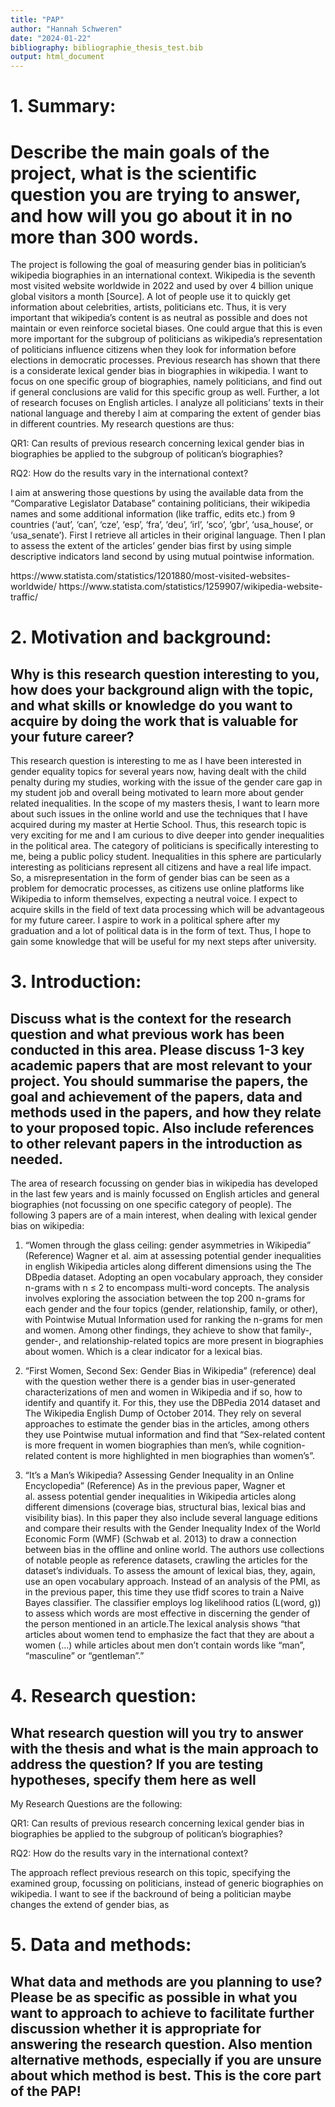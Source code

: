```yaml
---
title: "PAP"
author: "Hannah Schweren"
date: "2024-01-22"
bibliography: bibliographie_thesis_test.bib
output: html_document
---
```



# 1. Summary: 
# Describe the main goals of the project, what is the scientific question you are trying to answer, and how will you go about it in no more than 300 words.

The project is following the goal of measuring gender bias in politician's wikipedia biographies in an international context. Wikipedia is  the seventh most visited website worldwide in 2022 and used by over 4 billion unique global visitors a month [Source]. A lot of people use it to quickly get information about celebrities, artists, politicians etc. Thus, it is very important that wikipedia's content is as neutral as possible and does not maintain or even reinforce societal biases. One could argue that this is even more important for the subgroup of politicians as wikipedia's representation of politicians influence citizens when they look for information before elections in democratic processes. Previous research has shown that there is a considerate lexical gender bias in biographies in wikipedia. I want to focus on one specific group of biographies, namely politicians, and find out if general conclusions are valid for this specific group as well. Further, a lot of research focuses on English articles. I analyze all politicians’ texts in their national language and thereby I aim at comparing the extent of gender bias in different countries. My research questions are thus:

QR1: Can results of previous research concerning lexical gender bias in biographies be applied to the subgroup of politican's biographies?

RQ2: How do the results vary in the international context?

I aim at answering those questions by using the available data from the “Comparative Legislator Database” containing politicians, their wikipedia names and some additional information (like traffic, edits etc.) from 9 countries (‘aut’, ‘can’, ‘cze’, ‘esp’, ‘fra’, ‘deu’, ‘irl’, ‘sco’, ‘gbr’, ‘usa_house’, or ‘usa_senate’). First I retrieve all articles in their original language. Then I plan to assess the extent of the articles’ gender bias first by using simple descriptive indicators land second by using mutual pointwise information.

https://www.statista.com/statistics/1201880/most-visited-websites-worldwide/
https://www.statista.com/statistics/1259907/wikipedia-website-traffic/


# 2. Motivation and background: 
## Why is this research question interesting to you, how does your background align with the topic, and what skills or knowledge do you want to acquire by doing the work that is valuable for your future career?

This research question is interesting to me as I have been interested in gender equality topics for several years now, having dealt with the child penalty during my studies, working with the issue of the gender care gap in my student job and overall being motivated to learn more about gender related inequalities. In the scope of my masters thesis, I want to learn more about such issues in the online world and use the techniques that I have acquired during my master at Hertie School. Thus, this research topic  is very exciting for me and I am curious to dive deeper into gender inequalities in the political area. 
The category of politicians is specifically interesting to me, being a public policy student. Inequalities in this sphere are particularly interesting as politicians represent all citizens and have a real life impact. So, a misrepresentation in the form of gender bias can be seen as a problem for democratic processes, as citizens use online platforms like Wikipedia to inform themselves, expecting a neutral voice. 
I expect to acquire skills in the field of text data processing which will be advantageous for my future career. I aspire to work in a political sphere after my graduation and a lot of political data is in the form of text. Thus, I hope to gain some knowledge that will be useful for my next steps after university.



# 3. Introduction: 
## Discuss what is the context for the research question and what previous work has been conducted in this area. Please discuss 1-3 key academic papers that are most relevant to your project. You should summarise the papers, the goal and achievement of the papers, data and methods used in the papers, and how they relate to your proposed topic. Also include references to other relevant papers in the introduction as needed.

The area of research focussing on gender bias in wikipedia has developed in the last few years and is mainly focussed on English articles and general biographies (not focussing on one specific category of people). The following 3 papers are of a main interest, when dealing with lexical gender bias on wikipedia:

1. "Women through the glass ceiling: gender asymmetries in Wikipedia"
(Reference) Wagner et al. aim at assessing potential gender inequalities in english Wikipedia articles along different dimensions using the The DBpedia dataset. Adopting an open vocabulary approach, they consider n-grams with n ≤ 2 to encompass multi-word concepts. The analysis involves exploring the association between the top 200 n-grams for each gender and the four topics (gender, relationship, family, or other), with Pointwise Mutual Information used for ranking the n-grams for men and women. Among other findings, they achieve to show that family-, gender-, and relationship-related topics are more present in biographies about women. Which is a clear indicator for a lexical bias.

2. “First Women, Second Sex: Gender Bias in Wikipedia”
(reference) deal with the question wether there is a gender bias in user-generated characterizations of men and women in Wikipedia and if so, how to identify and quantify it. For this, they use the DBPedia 2014 dataset and The Wikipedia English Dump of October 2014. They rely on several approaches to estimate the gender bias in the articles, among others they use Pointwise mutual information and find that “Sex-related content is more frequent in women biographies than men’s, while cognition-related content is more highlighted in men biographies than women’s”.

3. “It's a Man's Wikipedia? Assessing Gender Inequality in an Online Encyclopedia” 
(Reference) As in the previous paper, Wagner et al. assess potential gender inequalities in Wikipedia articles along different dimensions (coverage bias, structural bias, lexical bias and visibility bias). In this paper they also include several language editions and compare their results with the Gender Inequality Index of the World Economic Form (WMF) (Schwab et al. 2013) to  draw a connection between bias in the offline and online world. The authors use collections of notable people as reference datasets, crawling the articles for the dataset’s individuals. To assess the amount of lexical bias, they, again, use an open vocabulary approach. Instead of an analysis of the PMI, as in the previous paper, this time  they use tfidf scores to train a Naive Bayes classifier. The classifier employs log likelihood ratios (L(word, g)) to assess which words are most effective in discerning the gender of the person mentioned in an article.The lexical analysis shows “that articles about women tend to emphasize the fact that they are about a women (...) while articles about men don’t contain words like “man”, “masculine” or “gentleman”.”



# 4. Research question: 
## What research question will you try to answer with the thesis and what is the main approach to address the question? If you are testing hypotheses, specify them here as well

My Research Questions are the following: 

QR1: Can results of previous research concerning lexical gender bias in biographies be applied to the subgroup of politican's biographies?

RQ2: How do the results vary in the international context?

The approach reflect previous research on this topic, specifying the examined group, focussing on politicians, instead of generic biographies on wikipedia. I want to see if the backround of being a politician maybe changes the extend of gender bias, as 


# 5. Data and methods: 
## What data and methods are you planning to use? Please be as specific as possible in what you want to approach to achieve to facilitate further discussion whether it is appropriate for answering the research question. Also mention alternative methods, especially if you are unsure about which method is best. This is the core part of the PAP!